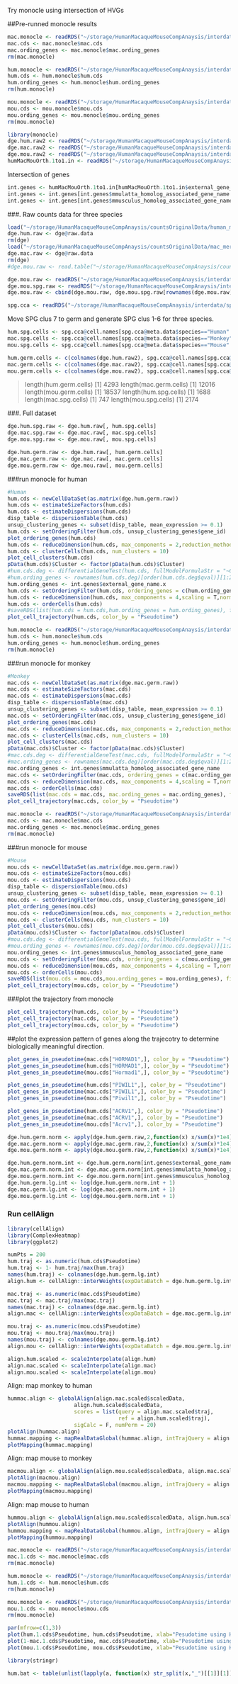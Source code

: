 Try monocle using intersection of HVGs

##Pre-runned monocle results
```r
mac.monocle <- readRDS("~/storage/HumanMacaqueMouseCompAnaysis/interdata/mac.new.cds.rds")
mac.cds <- mac.monocle$mac.cds
mac.ording_genes <- mac.monocle$mac.ording_genes
rm(mac.monocle)

hum.monocle <- readRDS("~/storage/HumanMacaqueMouseCompAnaysis/interdata/hum.new.cds.rds")
hum.cds <- hum.monocle$hum.cds
hum.ording_genes <- hum.monocle$hum.ording_genes
rm(hum.monocle)

mou.monocle <- readRDS("~/storage/HumanMacaqueMouseCompAnaysis/interdata/mou.new.cds.rds")
mou.cds <- mou.monocle$mou.cds
mou.ording_genes <- mou.monocle$mou.ording_genes
rm(mou.monocle)
```

```r
library(monocle)
dge.hum.raw2 <- readRDS("~/storage/HumanMacaqueMouseCompAnaysis/interdata/dge.hum.raw2.rds")
dge.mac.raw2 <- readRDS("~/storage/HumanMacaqueMouseCompAnaysis/interdata/dge.mac.raw2.rds")
dge.mou.raw2 <- readRDS("~/storage/HumanMacaqueMouseCompAnaysis/interdata/dge.mou.raw2.rds")
humMacMouOrth.1to1.in <- readRDS("~/storage/HumanMacaqueMouseCompAnaysis/interdata/humMacMouOrth.1to1.in.Rds")
```
Intersection of genes
```r
int.genes <- humMacMouOrth.1to1.in[humMacMouOrth.1to1.in$external_gene_name.x %in% hum.ording_genes,]
int.genes <- int.genes[int.genes$mmulatta_homolog_associated_gene_name %in% mac.ording_genes,]
int.genes <- int.genes[int.genes$mmusculus_homolog_associated_gene_name %in% mou.ording_genes,]
```
###. Raw counts data for three species
```r
load("~/storage/HumanMacaqueMouseCompAnaysis/countsOriginalData/human_merged1235_20cpg15upg.robj")
dge.hum.raw <- dge@raw.data
rm(dge)
load("~/storage/HumanMacaqueMouseCompAnaysis/countsOriginalData/mac_merged9_nospikeincells.Robj")
dge.mac.raw <- dge@raw.data
rm(dge)
#dge.mou.raw <- read.table("~/storage/HumanMacaqueMouseCompAnaysis/countsOriginalData/GSE112393_MergedAdultMouseST25_DGE.txt",header = TRUE, row.names = 1,sep="\t")
```

```r
dge.mou.raw <- readRDS("~/storage/HumanMacaqueMouseCompAnaysis/interdata/dge.mou.germ.raw.rds")
dge.mou.spg.raw <- readRDS("~/storage/HumanMacaqueMouseCompAnaysis/interdata/dge.mou.spg.full.raw.rds")
dge.mou.raw <- cbind(dge.mou.raw, dge.mou.spg.raw[rownames(dge.mou.raw),])
```

```r
spg.cca <- readRDS("~/storage/HumanMacaqueMouseCompAnaysis/interdata/spg.cca.rds")
```


Move SPG clus 7 to germ and generate SPG clus 1-6 for three species.
```r
hum.spg.cells <- spg.cca@cell.names[spg.cca@meta.data$species=="Human" & spg.cca@meta.data$res.0.6.ord %in% c(1:6)]
mac.spg.cells <- spg.cca@cell.names[spg.cca@meta.data$species=="Monkey" & spg.cca@meta.data$res.0.6.ord %in% c(1:6)]
mou.spg.cells <- spg.cca@cell.names[spg.cca@meta.data$species=="Mouse" & spg.cca@meta.data$res.0.6.ord %in% c(1:6)]
```

```r
hum.germ.cells <- c(colnames(dge.hum.raw2), spg.cca@cell.names[spg.cca@meta.data$species=="Human" & spg.cca@meta.data$res.0.6.ord==8])
mac.germ.cells <- c(colnames(dge.mac.raw2), spg.cca@cell.names[spg.cca@meta.data$species=="Monkey" & spg.cca@meta.data$res.0.6.ord==8])
mou.germ.cells <- c(colnames(dge.mou.raw2), spg.cca@cell.names[spg.cca@meta.data$species=="Mouse" & spg.cca@meta.data$res.0.6.ord==8])
```

> length(hum.germ.cells)
[1] 4293
> length(mac.germ.cells)
[1] 12016
> length(mou.germ.cells)
[1] 18537
> length(hum.spg.cells)
[1] 1688
> length(mac.spg.cells)
[1] 747
> length(mou.spg.cells)
[1] 2174

###. Full dataset
```r
dge.hum.spg.raw <- dge.hum.raw[, hum.spg.cells]
dge.mac.spg.raw <- dge.mac.raw[, mac.spg.cells]
dge.mou.spg.raw <- dge.mou.raw[, mou.spg.cells]

dge.hum.germ.raw <- dge.hum.raw[, hum.germ.cells]
dge.mac.germ.raw <- dge.mac.raw[, mac.germ.cells]
dge.mou.germ.raw <- dge.mou.raw[, mou.germ.cells]
```

###run monocle for human
```r
#Human
hum.cds <- newCellDataSet(as.matrix(dge.hum.germ.raw))
hum.cds <- estimateSizeFactors(hum.cds)
hum.cds <- estimateDispersions(hum.cds)
disp_table <- dispersionTable(hum.cds)
unsup_clustering_genes <- subset(disp_table, mean_expression >= 0.1)
hum.cds <- setOrderingFilter(hum.cds, unsup_clustering_genes$gene_id)
plot_ordering_genes(hum.cds)
hum.cds <- reduceDimension(hum.cds, max_components = 2,reduction_method = "tSNE", verbose = T)
hum.cds <- clusterCells(hum.cds, num_clusters = 10)
plot_cell_clusters(hum.cds)
pData(hum.cds)$Cluster <- factor(pData(hum.cds)$Cluster)
#hum.cds.deg <- differentialGeneTest(hum.cds, fullModelFormulaStr = "~Cluster", cores = detectCores()-2)
#hum.ording_genes <- rownames(hum.cds.deg)[order(hum.cds.deg$qval)][1:2000]
hum.ording_genes <- int.genes$external_gene_name.x
hum.cds <- setOrderingFilter(hum.cds, ordering_genes = c(hum.ording_genes))
hum.cds <- reduceDimension(hum.cds, max_components = 4,scaling = T,norm_method = "log", verbose = T)
hum.cds <- orderCells(hum.cds)
#saveRDS(list(hum.cds = hum.cds,hum.ording_genes = hum.ording_genes), file = "~/storage/HumanMacaqueMouseCompAnaysis/interdata/hum.new.cds.inter.20190825.rds", compress = FALSE)
plot_cell_trajectory(hum.cds, color_by = "Pseudotime")
```

```r
hum.monocle <- readRDS("~/storage/HumanMacaqueMouseCompAnaysis/interdata/hum.new.cds.inter.20190825.rds")
hum.cds <- hum.monocle$hum.cds
hum.ording_genes <- hum.monocle$hum.ording_genes
rm(hum.monocle)
```


###run monocle for monkey
```r
#Monkey
mac.cds <- newCellDataSet(as.matrix(dge.mac.germ.raw))
mac.cds <- estimateSizeFactors(mac.cds)
mac.cds <- estimateDispersions(mac.cds)
disp_table <- dispersionTable(mac.cds)
unsup_clustering_genes <- subset(disp_table, mean_expression >= 0.1)
mac.cds <- setOrderingFilter(mac.cds, unsup_clustering_genes$gene_id)
plot_ordering_genes(mac.cds)
mac.cds <- reduceDimension(mac.cds, max_components = 2,reduction_method = "tSNE", verbose = T)
mac.cds <- clusterCells(mac.cds, num_clusters = 10)
plot_cell_clusters(mac.cds)
pData(mac.cds)$Cluster <- factor(pData(mac.cds)$Cluster)
#mac.cds.deg <- differentialGeneTest(mac.cds, fullModelFormulaStr = "~Cluster", cores = detectCores()-2)
#mac.ording_genes <- rownames(mac.cds.deg)[order(mac.cds.deg$qval)][1:2000]
mac.ording_genes <- int.genes$mmulatta_homolog_associated_gene_name
mac.cds <- setOrderingFilter(mac.cds, ordering_genes = c(mac.ording_genes))
mac.cds <- reduceDimension(mac.cds, max_components = 4,scaling = T,norm_method = "log", verbose = T)
mac.cds <- orderCells(mac.cds)
saveRDS(list(mac.cds = mac.cds, mac.ording_genes = mac.ording_genes), file = "~/storage/HumanMacaqueMouseCompAnaysis/interdata/mac.new.cds.inter.20190825.rds", compress = FALSE)
plot_cell_trajectory(mac.cds, color_by = "Pseudotime")
```

```r
mac.monocle <- readRDS("~/storage/HumanMacaqueMouseCompAnaysis/interdata/mac.new.cds.inter.20190825.rds")
mac.cds <- mac.monocle$mac.cds
mac.ording_genes <- mac.monocle$mac.ording_genes
rm(mac.monocle)
```


###run monocle for mouse
```r
#Mouse
mou.cds <- newCellDataSet(as.matrix(dge.mou.germ.raw))
mou.cds <- estimateSizeFactors(mou.cds)
mou.cds <- estimateDispersions(mou.cds)
disp_table <- dispersionTable(mou.cds)
unsup_clustering_genes <- subset(disp_table, mean_expression >= 0.1)
mou.cds <- setOrderingFilter(mou.cds, unsup_clustering_genes$gene_id)
plot_ordering_genes(mou.cds)
mou.cds <- reduceDimension(mou.cds, max_components = 2,reduction_method = "tSNE", verbose = T)
mou.cds <- clusterCells(mou.cds, num_clusters = 10)
plot_cell_clusters(mou.cds)
pData(mou.cds)$Cluster <- factor(pData(mou.cds)$Cluster)
#mou.cds.deg <- differentialGeneTest(mou.cds, fullModelFormulaStr = "~Cluster", cores = detectCores()-2)
#mou.ording_genes <- rownames(mou.cds.deg)[order(mou.cds.deg$qval)][1:2000]
mou.ording_genes <- int.genes$mmusculus_homolog_associated_gene_name
mou.cds <- setOrderingFilter(mou.cds, ordering_genes = c(mou.ording_genes))
mou.cds <- reduceDimension(mou.cds, max_components = 4,scaling = T,norm_method = "log", verbose = T)
mou.cds <- orderCells(mou.cds)
saveRDS(list(mou.cds = mou.cds,mou.ording_genes = mou.ording_genes), file = "~/storage/HumanMacaqueMouseCompAnaysis/interdata/mou.new.cds.inter.20190825.rds", compress = FALSE)
plot_cell_trajectory(mou.cds, color_by = "Pseudotime")
```


###plot the trajectory from monocle
```r
plot_cell_trajectory(hum.cds, color_by = "Pseudotime")
plot_cell_trajectory(mac.cds, color_by = "Pseudotime")
plot_cell_trajectory(mou.cds, color_by = "Pseudotime")
```

##plot the expression pattern of genes along the trajecotry to determine biologically meaningful direction.
```r
plot_genes_in_pseudotime(mac.cds["HORMAD1",], color_by = "Pseudotime")
plot_genes_in_pseudotime(hum.cds["HORMAD1",], color_by = "Pseudotime")
plot_genes_in_pseudotime(mou.cds["Hormad1",], color_by = "Pseudotime")

plot_genes_in_pseudotime(hum.cds["PIWIL1",], color_by = "Pseudotime")
plot_genes_in_pseudotime(mac.cds["PIWIL1",], color_by = "Pseudotime")
plot_genes_in_pseudotime(mou.cds["Piwil1",], color_by = "Pseudotime")

plot_genes_in_pseudotime(hum.cds["ACRV1",], color_by = "Pseudotime")
plot_genes_in_pseudotime(mac.cds["ACRV1",], color_by = "Pseudotime")
plot_genes_in_pseudotime(mou.cds["Acrv1",], color_by = "Pseudotime")
```

```r
dge.hum.germ.norm <- apply(dge.hum.germ.raw,2,function(x) x/sum(x)*1e4)
dge.mac.germ.norm <- apply(dge.mac.germ.raw,2,function(x) x/sum(x)*1e4)
dge.mou.germ.norm <- apply(dge.mou.germ.raw,2,function(x) x/sum(x)*1e4)
```

```r
dge.hum.germ.norm.int <- dge.hum.germ.norm[int.genes$external_gene_name.x,]
dge.mac.germ.norm.int <- dge.mac.germ.norm[int.genes$mmulatta_homolog_associated_gene_name,]
dge.mou.germ.norm.int <- dge.mou.germ.norm[int.genes$mmusculus_homolog_associated_gene_name,]
dge.hum.germ.lg.int <- log(dge.hum.germ.norm.int + 1)
dge.mac.germ.lg.int <- log(dge.mac.germ.norm.int + 1)
dge.mou.germ.lg.int <- log(dge.mou.germ.norm.int + 1)
```

### Run cellAlign
```r
library(cellAlign)
library(ComplexHeatmap)
library(ggplot2)
```

```r
numPts = 200
hum.traj <- as.numeric(hum.cds$Pseudotime)
hum.traj <- 1- hum.traj/max(hum.traj)
names(hum.traj) <- colnames(dge.hum.germ.lg.int)
align.hum <- cellAlign::interWeights(expDataBatch = dge.hum.germ.lg.int, trajCond = hum.traj, winSz = 0.1, numPts = numPts)

mac.traj <- as.numeric(mac.cds$Pseudotime)
mac.traj <- mac.traj/max(mac.traj)
names(mac.traj) <- colnames(dge.mac.germ.lg.int)
align.mac <- cellAlign::interWeights(expDataBatch = dge.mac.germ.lg.int, trajCond = mac.traj, winSz = 0.1, numPts = numPts)

mou.traj <- as.numeric(mou.cds$Pseudotime)
mou.traj <- mou.traj/max(mou.traj)
names(mou.traj) <- colnames(dge.mou.germ.lg.int)
align.mou <- cellAlign::interWeights(expDataBatch = dge.mou.germ.lg.int, trajCond = mou.traj, winSz = 0.1, numPts = numPts)
```

```r
align.hum.scaled <- scaleInterpolate(align.hum)
align.mac.scaled <- scaleInterpolate(align.mac)
align.mou.scaled <- scaleInterpolate(align.mou)
```

Align: map monkey to human
```r
hummac.align <- globalAlign(align.mac.scaled$scaledData, 
                     align.hum.scaled$scaledData, 
                     scores = list(query = align.mac.scaled$traj, 
                                   ref = align.hum.scaled$traj), 
                     sigCalc = F, numPerm = 20)
plotAlign(hummac.align)
hummac.mapping <- mapRealDataGlobal(hummac.align, intTrajQuery = align.mac.scaled$traj, realTrajQuery = mac.traj, intTrajRef = align.hum.scaled$traj, realTrajRef = hum.traj)
plotMapping(hummac.mapping)
```

Align: map mouse to monkey
```r
macmou.align <- globalAlign(align.mou.scaled$scaledData, align.mac.scaled$scaledData, scores = list(query = align.mou.scaled$traj, ref = align.mac.scaled$traj), sigCalc = F, numPerm = 20)
plotAlign(macmou.align)
macmou.mapping <- mapRealDataGlobal(macmou.align, intTrajQuery = align.mou.scaled$traj, realTrajQuery = mou.traj, intTrajRef = align.mac.scaled$traj, realTrajRef = mac.traj)
plotMapping(macmou.mapping)
```

Align: map mouse to human
```r
hummou.align <- globalAlign(align.mou.scaled$scaledData, align.hum.scaled$scaledData, scores = list(query = align.mou.scaled$traj, ref = align.hum.scaled$traj), sigCalc = F, numPerm = 20)
plotAlign(hummou.align)
hummou.mapping <- mapRealDataGlobal(hummou.align, intTrajQuery = align.mou.scaled$traj, realTrajQuery = mou.traj, intTrajRef = align.hum.scaled$traj, realTrajRef = hum.traj)
plotMapping(hummou.mapping)
```

```r
mac.monocle <- readRDS("~/storage/HumanMacaqueMouseCompAnaysis/interdata/mac.new.cds.rds")
mac.1.cds <- mac.monocle$mac.cds
rm(mac.monocle)

hum.monocle <- readRDS("~/storage/HumanMacaqueMouseCompAnaysis/interdata/hum.new.cds.rds")
hum.1.cds <- hum.monocle$hum.cds
rm(hum.monocle)

mou.monocle <- readRDS("~/storage/HumanMacaqueMouseCompAnaysis/interdata/mou.new.cds.rds")
mou.1.cds <- mou.monocle$mou.cds
rm(mou.monocle)
```



```r
par(mfrow=c(1,3))
plot(hum.1.cds$Pseudotime, hum.cds$Pseudotime, xlab="Pesudotime using HVGs", ylab="Pesudotime using intersected HVGs")
plot(1-mac.1.cds$Pseudotime, mac.cds$Pseudotime, xlab="Pesudotime using HVGs", ylab="Pesudotime using intersected HVGs")
plot(mou.1.cds$Pseudotime, mou.cds$Pseudotime, xlab="Pesudotime using HVGs", ylab="Pesudotime using intersected HVGs")
```


```r
library(stringr)
```

```r
hum.bat <- table(unlist(lapply(a, function(x) str_split(x,"_")[[1]][1])))

```

